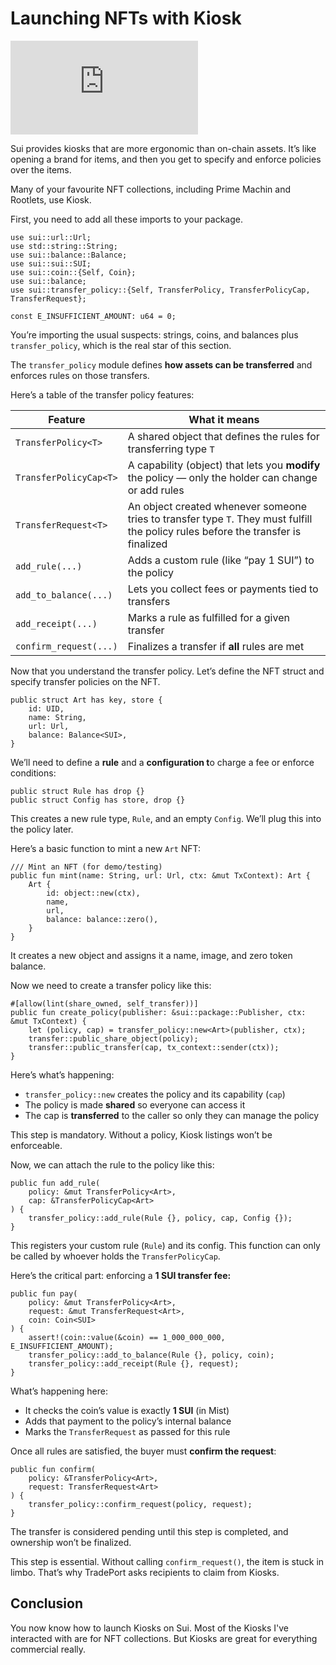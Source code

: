 # Launching NFTs with Kiosk

<div style={{
    position: 'relative',
    width: '100%',
    paddingBottom: '56.25%', // 16:9 aspect ratio
    height: 0,
    overflow: 'hidden'
}}>
    <iframe
        src="https://www.youtube.com/embed/zqCQLvA148o?list=PLwSqiyXKVkfVA5TXrPvnUXM6d07_zw8Ot"
        title="05 Launching NFTs with Kiosks on Sui"
        frameBorder="0"
        allow="accelerometer; autoplay; clipboard-write; encrypted-media; gyroscope; picture-in-picture; web-share"
        referrerPolicy="strict-origin-when-cross-origin"
        allowFullScreen
        style={{
            position: 'absolute',
            top: 0,
            left: 0,
            width: '100%',
            height: '100%'
        }}
    ></iframe>
</div>


Sui provides kiosks that are more ergonomic than on-chain assets. It’s like opening a brand for items, and then you get to specify and enforce policies over the items.

Many of your favourite NFT collections, including Prime Machin and Rootlets, use Kiosk.

First, you need to add all these imports to your package.

```move [sui.move]
use sui::url::Url;
use std::string::String;
use sui::balance::Balance;
use sui::sui::SUI;
use sui::coin::{Self, Coin};
use sui::balance;
use sui::transfer_policy::{Self, TransferPolicy, TransferPolicyCap, TransferRequest};

const E_INSUFFICIENT_AMOUNT: u64 = 0;
```

You’re importing the usual suspects: strings, coins, and balances plus `transfer_policy`, which is the real star of this section.

The `transfer_policy` module defines **how assets can be transferred** and enforces rules on those transfers.

Here’s a table of the transfer policy features:

| Feature | What it means |
| --- | --- |
| `TransferPolicy<T>` | A shared object that defines the rules for transferring type `T` |
| `TransferPolicyCap<T>` | A capability (object) that lets you **modify** the policy — only the holder can change or add rules |
| `TransferRequest<T>` | An object created whenever someone tries to transfer type `T`. They must fulfill the policy rules before the transfer is finalized |
| `add_rule(...)` | Adds a custom rule (like “pay 1 SUI”) to the policy |
| `add_to_balance(...)` | Lets you collect fees or payments tied to transfers |
| `add_receipt(...)` | Marks a rule as fulfilled for a given transfer |
| `confirm_request(...)` | Finalizes a transfer if **all** rules are met |

Now that you understand the transfer policy. Let’s define the NFT struct and specify transfer policies on the NFT.

```move [sui.move]
public struct Art has key, store {
    id: UID,
    name: String,
    url: Url,
    balance: Balance<SUI>,
}
```

We’ll need to define a **rule** and a **configuration t**o charge a fee or enforce conditions:

```move [sui.move]
public struct Rule has drop {}
public struct Config has store, drop {}
```

This creates a new rule type, `Rule`, and an empty `Config`. We’ll plug this into the policy later.

Here’s a basic function to mint a new `Art` NFT:

```move [sui.move]
/// Mint an NFT (for demo/testing)
public fun mint(name: String, url: Url, ctx: &mut TxContext): Art {
    Art {
        id: object::new(ctx),
        name,
        url,
        balance: balance::zero(),
    }
}
```

It creates a new object and assigns it a name, image, and zero token balance.

Now we need to create a transfer policy like this:

```move [sui.move]
#[allow(lint(share_owned, self_transfer))]
public fun create_policy(publisher: &sui::package::Publisher, ctx: &mut TxContext) {
    let (policy, cap) = transfer_policy::new<Art>(publisher, ctx);
    transfer::public_share_object(policy);
    transfer::public_transfer(cap, tx_context::sender(ctx));
}
```

Here’s what’s happening:

- `transfer_policy::new` creates the policy and its capability (`cap`)
- The policy is made **shared** so everyone can access it
- The cap is **transferred** to the caller so only they can manage the policy

This step is mandatory. Without a policy, Kiosk listings won’t be enforceable.

Now, we can  attach the rule to the policy like this:

```move [sui.move]
public fun add_rule(
    policy: &mut TransferPolicy<Art>,
    cap: &TransferPolicyCap<Art>
) {
    transfer_policy::add_rule(Rule {}, policy, cap, Config {});
}

```

This registers your custom rule (`Rule`) and its config. This function can only be called by whoever holds the `TransferPolicyCap`.

Here’s the critical part: enforcing a **1 SUI transfer fee:**

```move [sui.move]
public fun pay(
    policy: &mut TransferPolicy<Art>,
    request: &mut TransferRequest<Art>,
    coin: Coin<SUI>
) {
    assert!(coin::value(&coin) == 1_000_000_000, E_INSUFFICIENT_AMOUNT);
    transfer_policy::add_to_balance(Rule {}, policy, coin);
    transfer_policy::add_receipt(Rule {}, request);
}
```

What’s happening here:

- It checks the coin’s value is exactly **1 SUI** (in Mist)
- Adds that payment to the policy’s internal balance
- Marks the `TransferRequest` as passed for this rule

Once all rules are satisfied, the buyer must **confirm the request**:

```move [sui.move]
public fun confirm(
    policy: &TransferPolicy<Art>,
    request: TransferRequest<Art>
) {
    transfer_policy::confirm_request(policy, request);
}
```

The transfer is considered pending until this step is completed, and ownership won’t be finalized.

This step is essential. Without calling `confirm_request()`, the item is stuck in limbo. That’s why TradePort asks recipients to claim from Kiosks.

## Conclusion

You now know how to launch Kiosks on Sui. Most of the Kiosks I've interacted with are for NFT collections. But Kiosks are great for everything commercial really.

